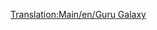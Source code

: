 [[Translation:Main/en/Guru Galaxy]]
{{Template:Vliegtuig/Nl
|Name=Guru Galaxy
|Image=[[File:en/LockheedTristar.png|Guru Galaxy]]
|Cost=51.269 (102,538)
|Speed=947 kph (592 MPH)
|Annual=6.328 (12,656)
|Designed=1969
|Lifespan=20
|Capacity=240 passagiers & 35 zakken post
|Description=Driemotorig vliegtuig met hoge capaciteit.
|Real-lifeWikilink=Lockheed L-1011
|Real-life=Lockheed Tristar
}}